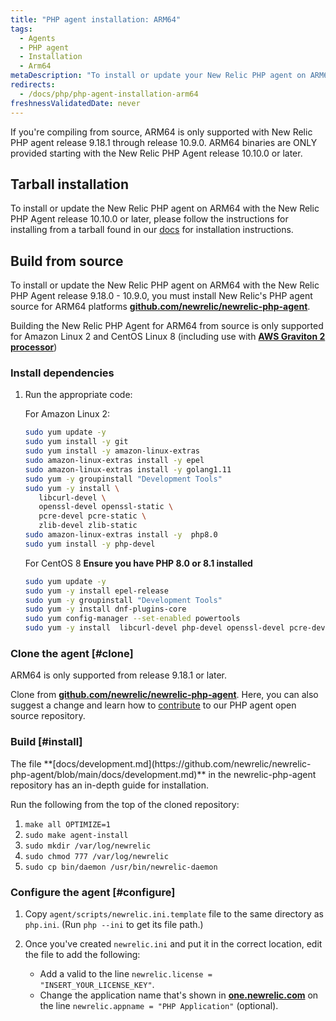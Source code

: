 ```yaml
---
title: "PHP agent installation: ARM64"
tags:
  - Agents
  - PHP agent
  - Installation
  - Arm64
metaDescription: "To install or update your New Relic PHP agent on ARM64, start here."
redirects:
  - /docs/php/php-agent-installation-arm64
freshnessValidatedDate: never
---
```


<Callout variant="important">
  If you're compiling from source, ARM64 is only supported with New Relic PHP agent release 9.18.1 through release 10.9.0.
  ARM64 binaries are ONLY provided starting with the New Relic PHP Agent release 10.10.0 or later.
</Callout>

## Tarball installation
To install or update the New Relic PHP agent on ARM64 with the New Relic PHP Agent release 10.10.0 or later, please follow the instructions for installing from a tarball found in our [docs](/docs/apm/agents/php-agent/installation/php-agent-installation-overview/#install-tar) for installation instructions. 

## Build from source
To install or update the New Relic PHP agent on ARM64 with the New Relic PHP Agent release 9.18.0 - 10.9.0, you must install New Relic's PHP agent source for ARM64 platforms <DoNotTranslate>**[github.com/newrelic/newrelic-php-agent](https://github.com/newrelic/newrelic-php-agent)**</DoNotTranslate>.

Building the New Relic PHP Agent for ARM64 from source is only supported for Amazon Linux 2 and CentOS Linux 8 (including use with <DoNotTranslate>**[AWS Graviton 2 processor](https://aws.amazon.com/ec2/graviton/)**</DoNotTranslate>)

### Install dependencies

1. Run the appropriate code:

   For Amazon Linux 2:

   ```bash
   sudo yum update -y
   sudo yum install -y git 
   sudo yum install -y amazon-linux-extras
   sudo amazon-linux-extras install -y epel
   sudo amazon-linux-extras install -y golang1.11
   sudo yum -y groupinstall "Development Tools"
   sudo yum -y install \
      libcurl-devel \
      openssl-devel openssl-static \
      pcre-devel pcre-static \
      zlib-devel zlib-static
   sudo amazon-linux-extras install -y  php8.0
   sudo yum install -y php-devel
   ```

   For CentOS 8 <DoNotTranslate>**Ensure you have PHP 8.0 or 8.1 installed**</DoNotTranslate>

   ```bash
   sudo yum update -y
   sudo yum -y install epel-release
   sudo yum -y groupinstall "Development Tools"
   sudo yum -y install dnf-plugins-core
   sudo yum config-manager --set-enabled powertools
   sudo yum -y install  libcurl-devel php-devel openssl-devel pcre-devel pcre-static zlib-devel zlib-static golang
   ```

### Clone the agent [#clone]

<Callout variant="important">
  ARM64 is only supported from release 9.18.1 or later.
</Callout>

Clone from <DoNotTranslate>**[github.com/newrelic/newrelic-php-agent](https://github.com/newrelic/newrelic-php-agent)**</DoNotTranslate>. Here, you can also suggest a change and learn how to [contribute](https://github.com/newrelic/newrelic-php-agent/issues) to our PHP agent open source repository.

### Build [#install]

<Callout variant="tip">
  The file <DoNotTranslate>**[docs/development.md](https://github.com/newrelic/newrelic-php-agent/blob/main/docs/development.md)**</DoNotTranslate> in the newrelic-php-agent repository has an in-depth guide for installation.
</Callout>

Run the following from the top of the cloned repository:

1. `make all OPTIMIZE=1`
2. `sudo make agent-install`
3. `sudo mkdir /var/log/newrelic`
4. `sudo chmod 777 /var/log/newrelic`
5. `sudo cp bin/daemon /usr/bin/newrelic-daemon`

### Configure the agent [#configure]

1. Copy `agent/scripts/newrelic.ini.template` file to the same directory as `php.ini`. (Run `php --ini` to get its file path.)
2. Once you've created `newrelic.ini` and put it in the correct location, edit the file to add the following:

   * Add a valid <InlinePopover type="licenseKey" /> to the line `newrelic.license = "INSERT_YOUR_LICENSE_KEY"`.
   * Change the application name that's shown in <DoNotTranslate>**[one.newrelic.com](https://one.newrelic.com/all-capabilities)**</DoNotTranslate> on the line `newrelic.appname = "PHP Application"` (optional).

<InstallFeedback />
